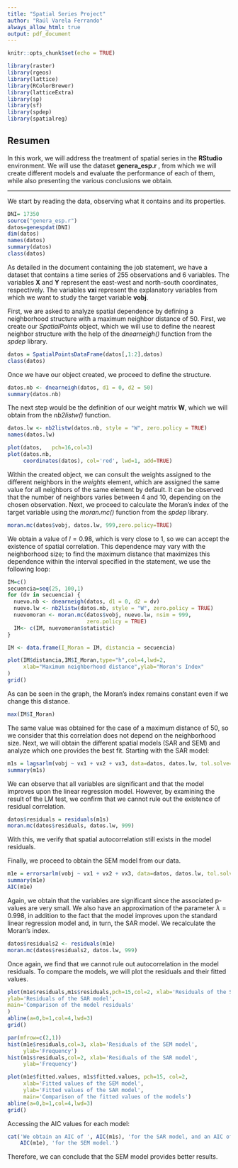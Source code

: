 ```yaml
---
title: "Spatial Series Project"
author: "Raúl Varela Ferrando"
always_allow_html: true
output: pdf_document
---
```


<div class=text-justify>

```r
knitr::opts_chunk$set(echo = TRUE)
```

```r
library(raster)         
library(rgeos)
library(lattice)        
library(RColorBrewer) 
library(latticeExtra) 
library(sp)
library(sf)
library(spdep)
library(spatialreg)

```


## Resumen

<div class=text-justify>

In this work, we will address the treatment of spatial series in the **RStudio** environment. We will use the dataset **genera_esp.r** , from which we will create different models and evaluate the performance of each of them, while also presenting the various conclusions we obtain.

----------------------------------------

We start by reading the data, observing what it contains and its properties.

```r
DNI= 17350 
source("genera_esp.r") 
datos=genespdat(DNI) 
dim(datos) 
names(datos) 
summary(datos)
class(datos)
```

As detailed in the document containing the job statement, we have a dataset that contains a time series of 255 observations and 6 variables. The variables **X** and **Y** represent the east-west and north-south coordinates, respectively. The variables **vxi** represent the explanatory variables from which we want to study the target variable **vobj**.

First, we are asked to analyze spatial dependence by defining a neighborhood structure with a maximum neighbor distance of 50. First, we create our *SpatialPoints* object, which we will use to define the nearest neighbor structure with the help of the *dnearneigh()* function from the *spdep* library.

```r
datos = SpatialPointsDataFrame(datos[,1:2],datos)
class(datos)
```

Once we have our object created, we proceed to define the structure.

```r
datos.nb <- dnearneigh(datos, d1 = 0, d2 = 50)
summary(datos.nb)

```

The next step would be the definition of our weight matrix **W**, which we will obtain from the *nb2listw()* function. 

```r
datos.lw <- nb2listw(datos.nb, style = "W", zero.policy = TRUE)
names(datos.lw)

plot(datos,   pch=16,col=3)
plot(datos.nb, 
     coordinates(datos), col='red', lwd=1, add=TRUE)
```

Within the created object, we can consult the weights assigned to the different neighbors in the *weights* element, which are assigned the same value for all neighbors of the same element by default. It can be observed that the number of neighbors varies between 4 and 10, depending on the chosen observation. Next, we proceed to calculate the Moran's index of the target variable using the *moran.mc()* function from the *spdep* library.

```r
moran.mc(datos$vobj, datos.lw, 999,zero.policy=TRUE)
```

We obtain a value of $I=0.98$, which is very close to 1, so we can accept the existence of spatial correlation. This dependence may vary with the neighborhood size; to find the maximum distance that maximizes this dependence within the interval specified in the statement, we use the following loop:

```r
IM=c() 
secuencia=seq(25, 100,1)
for (dv in secuencia) {
  nuevo.nb <- dnearneigh(datos, d1 = 0, d2 = dv)
  nuevo.lw <- nb2listw(datos.nb, style = "W", zero.policy = TRUE)
  nuevomoran <- moran.mc(datos$vobj, nuevo.lw, nsim = 999,
                         zero.policy = TRUE)
  IM<- c(IM, nuevomoran$statistic)
}

IM <- data.frame(I_Moran = IM, distancia = secuencia)

plot(IM$distancia,IM$I_Moran,type="h",col=4,lwd=2,
     xlab="Maximum neighborhood distance",ylab="Moran's Index"
)
grid()
```

As can be seen in the graph, the Moran's index remains constant even if we change this distance.
```r
max(IM$I_Moran)
```

The same value was obtained for the case of a maximum distance of 50, so we consider that this correlation does not depend on the neighborhood size. Next, we will obtain the different spatial models (SAR and SEM) and analyze which one provides the best fit. Starting with the SAR model:

```r
m1s = lagsarlm(vobj ~ vx1 + vx2 + vx3, data=datos, datos.lw, tol.solve=1.0e-30) 
summary(m1s)
```

We can observe that all variables are significant and that the model improves upon the linear regression model. However, by examining the result of the LM test, we confirm that we cannot rule out the existence of residual correlation.

```r
datos$residuals = residuals(m1s)
moran.mc(datos$residuals, datos.lw, 999)
```

With this, we verify that spatial autocorrelation still exists in the model residuals.

Finally, we proceed to obtain the SEM model from our data.

```r
m1e = errorsarlm(vobj ~ vx1 + vx2 + vx3, data=datos, datos.lw, tol.solve=1.0e-30)
summary(m1e)
AIC(m1e)
```

Again, we obtain that the variables are significant since the associated p-values are very small. We also have an approximation of the parameter $\lambda=0.998$, in addition to the fact that the model improves upon the standard linear regression model and, in turn, the SAR model. We recalculate the Moran's index.

```r
datos$residuals2 <- residuals(m1e)
moran.mc(datos$residuals2, datos.lw, 999)
```

Once again, we find that we cannot rule out autocorrelation in the model residuals. To compare the models, we will plot the residuals and their fitted values.

```r
plot(m1e$residuals,m1s$residuals,pch=15,col=2, xlab='Residuals of the SEM model',
ylab='Residuals of the SAR model', 
main='Comparison of the model residuals'
)
abline(a=0,b=1,col=4,lwd=3)
grid()

par(mfrow=c(2,1))
hist(m1e$residuals,col=3, xlab='Residuals of the SEM model',
     ylab='Frequency')
hist(m1s$residuals,col=2, xlab='Residuals of the SAR model',
     ylab='Frequency')
```


```r
plot(m1e$fitted.values, m1s$fitted.values, pch=15, col=2, 
     xlab='Fitted values of the SEM model',
     ylab='Fitted values of the SAR model', 
     main='Comparison of the fitted values of the models')
abline(a=0,b=1,col=4,lwd=3)
grid()
```

Accessing the AIC values for each model:

```r
cat('We obtain an AIC of ', AIC(m1s), 'for the SAR model, and an AIC of ', 
    AIC(m1e), 'for the SEM model.')
```

Therefore, we can conclude that the SEM model provides better results.